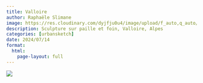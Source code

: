 ```yaml
---
title: Valloire
author: Raphaële Slimane
image: https://res.cloudinary.com/dyjfju0u4/image/upload/f_auto,q_auto/v1757411754/alpes_cuhbzq.png
description: Sculpture sur paille et foin, Valloire, Alpes
categories: [urbansketch]
date: 2024/07/14
format:
  html:
    page-layout: full
---
```


![](https://res.cloudinary.com/dyjfju0u4/image/upload/f_auto,q_auto/v1757411754/alpes_cuhbzq.png)

